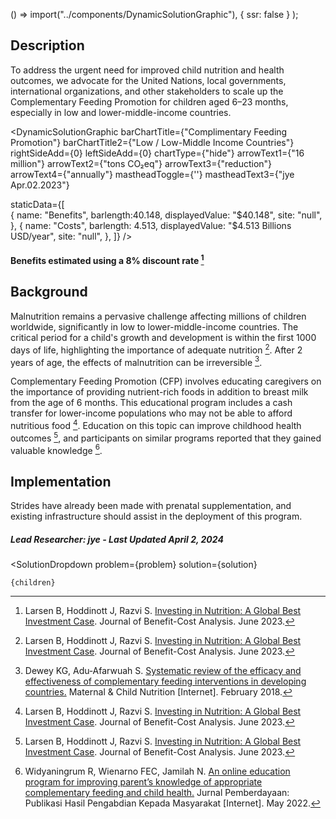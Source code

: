 

  () => import("../components/DynamicSolutionGraphic"),
  { ssr: false }
);


## Description

To address the urgent need for improved child nutrition and health outcomes, we advocate for the United Nations, local governments, international organizations, and other stakeholders to scale up the Complementary Feeding Promotion for children aged 6–23 months, especially in low and lower-middle-income countries. 

<DynamicSolutionGraphic
  barChartTitle={"Complimentary Feeding Promotion"}
  barChartTitle2={"Low / Low-Middle Income Countries"}
  rightSideAdd={0}
  leftSideAdd={0}
  chartType={"hide"}
  arrowText1={"16 million"}
  arrowText2={"tons CO₂eq"}
  arrowText3={"reduction"}
  arrowText4={"annually"}
  mastheadToggle={''}
  mastheadText3={"jye Apr.02.2023"}
  
  
  staticData={[   
     {
      name: "Benefits",
      barlength:40.148,
      displayedValue: "$40.148",
      site: "null",
    },
    {
      name: "Costs",
      barlength: 4.513,
      displayedValue: "$4.513 Billions USD/year",
      site: "null",
    }, 
  ]}
/>

#### Benefits estimated using a 8% discount rate [^"1"]


## Background

Malnutrition remains a pervasive challenge affecting millions of children worldwide, significantly in low to lower-middle-income countries. The critical period for a child's growth and development is within the first 1000 days of life, highlighting the importance of adequate nutrition [^"1"]. After 2 years of age, the effects of malnutrition can be irreversible [^"3"]. 

Complementary Feeding Promotion (CFP) involves educating caregivers on the importance of providing nutrient-rich foods in addition to breast milk from the age of 6 months. This educational program includes a cash transfer for lower-income populations who may not be able to afford nutritious food [^"1"]. Education on this topic can improve childhood health outcomes [^"1"], and participants on similar programs reported that they gained valuable knowledge [^"2"]. 

## Implementation

Strides have already been made with prenatal supplementation, and existing infrastructure should assist in the deployment of this program. 

##### Lead Researcher: jye - Last Updated April 2, 2024



[^"1"]: Larsen B, Hoddinott J, Razvi S. [Investing in Nutrition: A Global Best Investment Case](https://doi.org/10.1017/bca.2023.22). Journal of Benefit-Cost Analysis. June 2023.
[^"2"]: Widyaningrum R, Wienarno FEC, Jamilah N. [An online education program for improving parent’s knowledge of appropriate complementary feeding and child health.](http://dx.doi.org/10.12928/jpm.v6i1.5171) Jurnal Pemberdayaan: Publikasi Hasil Pengabdian Kepada Masyarakat [Internet]. May 2022.
[^"3"]: Dewey KG, Adu‐Afarwuah S. [Systematic review of the efficacy and effectiveness of complementary feeding interventions in developing countries.](http://dx.doi.org/10.1111/j.1740-8709.2007.00124.x) Maternal & Child Nutrition [Internet]. February 2018.


  <SolutionDropdown 
    problem={problem} 
    solution={solution}
  >
    {children}
  </SolutionDropdown>
